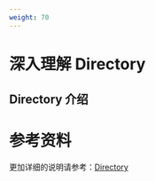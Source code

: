 ```yaml
---
weight: 70
---
```


# 深入理解 Directory

## Directory 介绍


# 参考资料
更加详细的说明请参考：[Directory](https://argo-cd.readthedocs.io/en/stable/user-guide/directory/)
